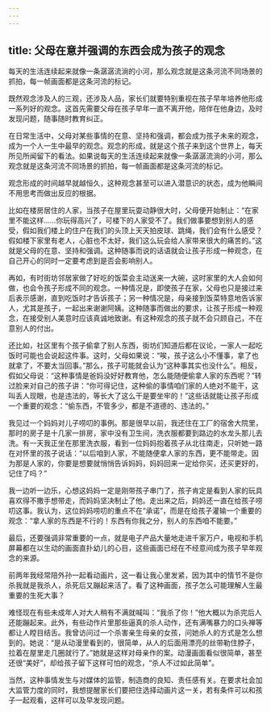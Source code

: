 ```yaml
---
---
---
```

title: 父母在意并强调的东西会成为孩子的观念
---




每天的生活连续起来就像一条潺潺流淌的小河，那么观念就是这条河流不同场景的抓拍，每一帧画面都是这条河流的标记。

既然观念涉及人的三观，还涉及人品，家长们就要特别重视在孩子早年培养他形成一系列好的观念。这首先需要父母在孩子早年一直不离开他，陪伴在他身边，及时发现问题，随事随时教育纠正。

在日常生活中，父母对某些事情的在意、坚持和强调，都会成为孩子未来的观念，成为一个人一生中最早的观念。观念的形成，就是这个孩子来到这个世界上，每天所见所闻留下的看法。如果说每天的生活连续起来就像一条潺潺流淌的小河，那么观念就是这条河流不同场景的抓拍，每一帧画面都是这条河流的标记。

观念形成的时间越早就越恒久，这种观念甚至可以进入潜意识的状态，成为他瞬间不用思考而做出反应的根据。

比如在楼房居住的人家，当孩子在屋里玩耍动静很大时，父母便开始制止：“在家里不能这样……你玩得高兴了，可楼下的人家受不了。我们做事要想到别人的感受，假如我们楼上的住户在我们的头顶上天天拍皮球、跳绳，我们会有什么感受？假如楼下家里有老人，心脏也不太好，我们这么玩会给人家带来很大的痛苦的。”这就是父母的在意、坚持和强调。这种随事而说的话语就会让孩子形成一种观念，在自己开心的同时一定要考虑到是否会影响别人。

再如，有时街坊邻居家做了好吃的饭菜会主动送来一大碗，这时家里的大人会如何做，也会令孩子形成不同的观念。一种情况是，即使孩子在家，父母也只是接过来后表示感谢，直到吃饭时才告诉孩子；另一种情况是，母亲接到饭菜特意地告诉家人，尤其是孩子，一起出来谢谢阿姨。这种随事而做出的要求，让孩子形成一种观念，在接受别人美意时应该真诚地致谢。有这种观念的孩子就不会只顾自己，不在意别人的付出。

还比如，社区里有个孩子偷拿了别人东西，街坊们知道后都在议论，一家人一起吃饭时可能也会说起这件事。这时，父母如果说：“唉，孩子这么小不懂事，拿了也就拿了，不要太当回事。”那么，孩子可能就会认为“这种事其实也没什么”。相反，假如父母说：“这种事情是爸妈没好好教育他，怎么能随便偷拿人家的东西呢？”转过脸来对自己的孩子讲：“你可得记住，这种偷的事情咱们家的人绝对不能干，这叫丢人现眼，也是违法的，等长大了这么干是要坐牢的！”这些话就能让孩子形成一个重要的观念：“偷东西，不管多少，都是不道德的、违法的。”

我见过一个妈妈对儿子唠叨的事例。那是很早以前，我还住在工厂的宿舍大院里，那时的房子是十几家一排房，家中没有卫生间，洗衣服都要到路边的水龙头那儿去洗。有一天我正坐在那里洗衣服，看到一位妈妈抱着孩子从北往南走，只听她一路在对怀里的孩子说话：“以后咱到人家，不能随便拿人家的东西，更不能带走。因为那是人家的，你要是想要就悄悄告诉妈妈，妈妈回来一定给你买，还买更好的，记住了吗？”

我一边听一边乐，心想这妈妈一定是刚带孩子串门了，孩子肯定是看到人家的玩具喜欢得不撒手想带走，而妈妈坚决制止了他。走出来之后，妈妈还一直在给孩子唠叨这事。我认为，这位妈妈唠叨的重点不在“承诺”，而是在给孩子灌输一个重要的观念：“拿人家的东西是不行的！东西有你我之分，别人的东西咱不能要。”

最后，还要强调非常重要的一点，就是电子产品大量地走进千家万户，电视和手机屏幕都在以生动的画面直扑幼儿的心目，这些画面已经在不经意间成为孩子早年观念的来源。

前两年我经常陪外孙一起看动画片，这一看让我心里发紧，因为其中的情节不是你杀我就是我杀人，杀死后又蹦起来活了。看了这种画面，孩子怎么可能理解人生最重要的生死大事？

难怪现在有些未成年人对大人稍有不满就喊叫：“我杀了你！”他大概以为杀完后人还能蹦起来。此外，有些动作片里那些逼真的杀人动作，还有满嘴暴力的口头禅等都让人瞠目结舌。我曾访问过一个杀害亲生母亲的女孩，问她杀人的方式是怎么想到的。她说：“是从动漫里看到的，很简单，从人的后面用漂亮的丝带勒住脖子，拉着在屋里走几圈就行了。”她就是这样对母亲作的案。动漫画面看似很简单，甚至还很“美好”，却给孩子留下这样可怕的观念，“杀人不过如此简单”。

当然，这种事情发生与对媒体的监管，制造商的良知、责任感有关。在要求社会加大监管力度的同时，我想提醒家长们要把住选择动画片这一关，若有条件可以和孩子一起观看，这样可以及早发现问题。